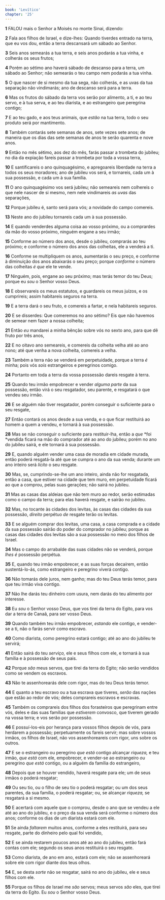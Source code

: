 ```yaml
---
book: 'Levítico'
chapter: '25'
---
```


**1** FALOU mais o Senhor a Moisés no monte Sinai, dizendo:

**2** Fala aos filhos de Israel, e dize-lhes: Quando tiverdes entrado na terra, que eu vos dou, então a terra descansará um sábado ao Senhor.

**3** Seis anos semearás a tua terra, e seis anos podarás a tua vinha, e colherás os seus frutos;

**4** Porém ao sétimo ano haverá sábado de descanso para a terra, um sábado ao Senhor; não semearás o teu campo nem podarás a tua vinha.

**5** O que nascer de si mesmo da tua sega, não colherás, e as uvas da tua separação não vindimarás; ano de descanso será para a terra.

**6** Mas os frutos do sábado da terra vos serão por alimento, a ti, e ao teu servo, e à tua serva, e ao teu diarista, e ao estrangeiro que peregrina contigo;

**7** E ao teu gado, e aos teus animais, que _estão_ na tua terra, todo o seu produto será por mantimento.

**8** Também contarás sete semanas de anos, sete vezes sete anos; de maneira que os dias das sete semanas de anos te serão quarenta e nove anos.

**9** Então no mês sétimo, aos dez do mês, farás passar a trombeta do jubileu; no dia da expiação fareis passar a trombeta por toda a vossa terra,

**10** E santificareis o ano quinquagésimo, e apregoareis liberdade na terra a todos os seus moradores; ano de jubileu vos será, e tornareis, cada um à sua possessão, e cada um à sua família.

**11** O ano quinquagésimo vos será jubileu; não semeareis nem colhereis o que nele nascer de si mesmo, nem nele vindimareis _as uvas_ das separações,

**12** Porque jubileu é, santo será para vós; a novidade do campo comereis.

**13** Neste ano do jubileu tornareis cada um à sua possessão.

**14** E quando venderdes alguma coisa ao vosso próximo, ou a comprardes da mão do vosso próximo, ninguém engane a seu irmão;

**15** Conforme ao número dos anos, desde o jubileu, comprarás ao teu próximo; e conforme o número dos anos das colheitas, ele a venderá a ti.

**16** Conforme se multipliquem os anos, aumentarás o seu preço, e conforme à diminuição dos anos abaixarás o seu preço; porque _conforme_ o número das colheitas _é que_ ele te vende.

**17** Ninguém, pois, engane ao seu próximo; mas terás temor do teu Deus; porque eu _sou_ o Senhor vosso Deus.

**18** E observareis os meus estatutos, e guardareis os meus juízos, e os cumprireis; assim habitareis seguros na terra.

**19** E a terra dará o seu fruto, e comereis a fartar, e nela habitareis seguros.

**20** E se disserdes: Que comeremos no ano sétimo? Eis que não havemos de semear nem fazer a nossa colheita;

**21** Então _eu_ mandarei a minha bênção sobre vós no sexto ano, para que dê fruto por três anos,

**22** E no oitavo ano semeareis, e comereis da colheita velha até ao ano nono; até que venha a nova colheita, comereis a velha.

**23** Também a terra não se venderá em perpetuidade, porque a terra _é_ minha; pois vós _sois_ estrangeiros e peregrinos comigo.

**24** Portanto em toda a terra da vossa possessão dareis resgate à terra.

**25** Quando teu irmão empobrecer e vender _alguma parte_ da sua possessão, então virá o seu resgatador, seu parente, e resgatará o que vendeu seu irmão.

**26** E se alguém não tiver resgatador, porém conseguir o suficiente para o seu resgate,

**27** Então contará os anos desde a sua venda, e o que ficar restituirá ao homem a quem a vendeu, e tornará à sua possessão.

**28** Mas se não conseguir o suficiente para restituir-lha, então a _que_ *foi *vendida ficará na mão do comprador até ao ano do jubileu; porém no ano do jubileu sairá, e ele tornará à sua possessão.

**29** E, quando alguém vender uma casa de moradia em cidade murada, então poderá resgatá-la até que se cumpra o ano da sua venda; durante um ano inteiro será _lícito_ o seu resgate.

**30** Mas, se, cumprindo-se-lhe um ano inteiro, ainda não for resgatada, então a casa, que estiver na cidade que tem muro, em perpetuidade ficará ao que a comprou, pelas suas gerações; não sairá no jubileu.

**31** Mas as casas das aldeias que não tem muro ao redor, serão estimadas como o campo da terra; para elas haverá resgate, e sairão no jubileu.

**32** Mas, no tocante às cidades dos levitas, às casas das cidades da sua possessão, _direito_ perpétuo _de_ resgate terão os levitas.

**33** E se alguém comprar dos levitas, uma casa, a casa comprada e a cidade da sua possessão sairão do poder do comprador no jubileu; porque as casas das cidades dos levitas são a sua possessão no meio dos filhos de Israel.

**34** Mas o campo do arrabalde das suas cidades não se venderá, porque _lhes é_ possessão perpétua.

**35** E, quando teu irmão empobrecer, e as suas forças decaírem, então sustentá-lo-ás, como estrangeiro e peregrino viverá contigo.

**36** Não tomarás dele juros, nem ganho; mas do teu Deus terás temor, para que teu irmão viva contigo.

**37** Não lhe darás teu dinheiro com usura, nem darás do teu alimento por interesse.

**38** Eu _sou_ o Senhor vosso Deus, que vos tirei da terra do Egito, para vos dar a terra de Canaã, para ser vosso Deus.

**39** Quando também teu irmão empobrecer, _estando_ ele contigo, e vender-se a ti, não o farás servir como escravo.

**40** Como diarista, como peregrino estará contigo; até ao ano do jubileu te servirá;

**41** Então sairá do teu _serviço,_ ele e seus filhos com ele, e tornará à sua família e à possessão de seus pais.

**42** Porque _são_ meus servos, que tirei da terra do Egito; não serão vendidos como se vendem os escravos.

**43** Não te assenhorearás dele com rigor, mas do teu Deus terás temor.

**44** E quanto a teu escravo ou a tua escrava que tiveres, _serão_ das nações que estão ao redor de vós; deles comprareis escravos e escravas.

**45** Também os comprareis dos filhos dos forasteiros que peregrinam entre vós, deles e das suas famílias que _estiverem_ convosco, que tiverem gerado na vossa terra; e vos serão por possessão.

**46** E possuí-los-eis por herança para vossos filhos depois de vós, para herdarem a possessão; perpetuamente os fareis servir; mas sobre vossos irmãos, os filhos de Israel, não vos assenhoreareis com rigor, uns sobre os outros.

**47** E se o estrangeiro ou peregrino _que está_ contigo alcançar _riqueza,_ e teu irmão, _que está_ com ele, empobrecer, e vender-se ao estrangeiro _ou_ peregrino _que está_ contigo, ou a alguém da família do estrangeiro,

**48** Depois que se houver vendido, haverá resgate para ele; um de seus irmãos o poderá resgatar;

**49** Ou seu tio, ou o filho de seu tio o poderá resgatar; ou um dos seus parentes, da sua família, o poderá resgatar; ou, se alcançar _riqueza,_ se resgatará a si mesmo.

**50** E acertará com aquele que o comprou, desde o ano que se vendeu a ele até ao ano do jubileu, e o preço da sua venda será conforme o número dos anos; conforme os dias de um diarista estará com ele.

**51** Se ainda _faltarem_ muitos anos, conforme a eles restituirá, para seu resgate, parte do dinheiro pelo qual foi vendido,

**52** E se ainda restarem poucos anos até ao ano do jubileu, então fará contas com ele; segundo os seus anos restituirá o seu resgate.

**53** Como diarista, de ano em ano, estará com ele; não se assenhoreará sobre ele com rigor diante dos teus olhos.

**54** E, se desta _sorte_ não se resgatar, sairá no ano do jubileu, ele e seus filhos com ele.

**55** Porque os filhos de Israel me _são_ servos; meus servos _são_ eles, que tirei da terra do Egito. Eu _sou_ o Senhor vosso Deus.

